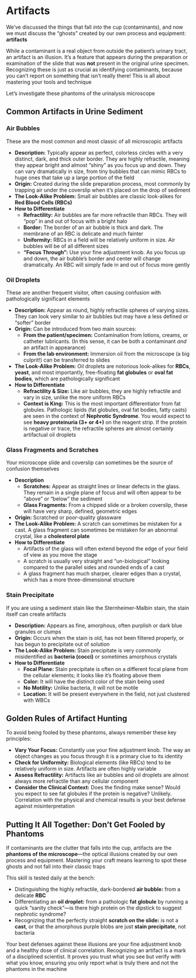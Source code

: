 # Artifacts {-}

We've discussed the things that fall *into* the cup (contaminants), and now we must discuss the "ghosts" created by our own process and equipment: **artifacts**

While a contaminant is a real object from outside the patient's urinary tract, an artifact is an illusion. It's a feature that appears during the preparation or examination of the slide that was **not** present in the original urine specimen. Recognizing these is just as crucial as identifying contaminants, because you can't report on something that isn't really there! This is all about mastering your tools and technique

Let's investigate these phantoms of the urinalysis microscope

## **Common Artifacts in Urine Sediment** {-}

### **Air Bubbles** {-}

These are the most common and most classic of all microscopic artifacts

*   **Description:** Typically appear as perfect, colorless circles with a very distinct, dark, and thick outer border. They are highly refractile, meaning they appear bright and almost "shiny" as you focus up and down. They can vary dramatically in size, from tiny bubbles that can mimic RBCs to huge ones that take up a large portion of the field
*   **Origin:** Created during the slide preparation process, most commonly by trapping air under the coverslip when it's placed on the drop of sediment
*   **The Look-Alike Problem:** Small air bubbles are classic look-alikes for **Red Blood Cells (RBCs)**
*   **How to Differentiate**
    *   **Refractility:** Air bubbles are far more refractile than RBCs. They will "pop" in and out of focus with a bright halo
    *   **Border:** The border of an air bubble is thick and dark. The membrane of an RBC is delicate and much fainter
    *   **Uniformity:** RBCs in a field will be relatively uniform in size. Air bubbles will be of all different sizes
    *   **"Focus Through":** Use your fine adjustment knob. As you focus up and down, the air bubble's border and center will change dramatically. An RBC will simply fade in and out of focus more gently

### **Oil Droplets** {-}

These are another frequent visitor, often causing confusion with pathologically significant elements

*   **Description:** Appear as round, highly refractile spheres of varying sizes. They can look very similar to air bubbles but may have a less defined or "softer" border
*   **Origin:** Can be introduced from two main sources:
    *   **From the patient/specimen:** Contamination from lotions, creams, or catheter lubricants. (In this sense, it can be both a contaminant *and* an artifact in appearance)
    *   **From the lab environment:** Immersion oil from the microscope (a big culprit!) can be transferred to slides
*   **The Look-Alike Problem:** Oil droplets are notorious look-alikes for **RBCs**, **yeast**, and most importantly, free-floating **fat globules** or **oval fat bodies**, which are pathologically significant
*   **How to Differentiate**
    *   **Refractility & Size:** Like air bubbles, they are highly refractile and vary in size, unlike the more uniform RBCs
    *   **Context is King:** This is the most important differentiator from fat globules. Pathologic lipids (fat globules, oval fat bodies, fatty casts) are seen in the context of **Nephrotic Syndrome**. You would expect to see **heavy proteinuria (3+ or 4+)** on the reagent strip. If the protein is negative or trace, the refractile spheres are almost certainly artifactual oil droplets

### **Glass Fragments and Scratches** {-}

Your microscope slide and coverslip can sometimes be the source of confusion themselves

*   **Description**
    *   **Scratches:** Appear as straight lines or linear defects in the glass. They remain in a single plane of focus and will often appear to be "above" or "below" the sediment
    *   **Glass Fragments:** From a chipped slide or a broken coverslip, these will have very sharp, defined, geometric edges
*   **Origin:** Scratched or poor-quality glassware
*   **The Look-Alike Problem:** A scratch can sometimes be mistaken for a cast. A glass fragment can sometimes be mistaken for an abnormal crystal, like a **cholesterol plate**
*   **How to Differentiate**
    *   Artifacts of the glass will often extend beyond the edge of your field of view as you move the stage
    *   A scratch is usually very straight and "un-biological" looking compared to the parallel sides and rounded ends of a cast
    *   A glass fragment has much sharper, clearer edges than a crystal, which has a more three-dimensional structure

### **Stain Precipitate** {-}

If you are using a sediment stain like the Sternheimer-Malbin stain, the stain itself can create artifacts

*   **Description:** Appears as fine, amorphous, often purplish or dark blue granules or clumps
*   **Origin:** Occurs when the stain is old, has not been filtered properly, or has begun to precipitate out of solution
*   **The Look-Alike Problem:** Stain precipitate is very commonly misidentified as **bacteria (cocci)** or sometimes amorphous crystals
*   **How to Differentiate**
    *   **Focal Plane:** Stain precipitate is often on a different focal plane from the cellular elements; it looks like it's floating above them
    *   **Color:** It will have the distinct color of the stain being used
    *   **No Motility:** Unlike bacteria, it will not be motile
    *   **Location:** It will be present everywhere in the field, not just clustered with WBCs

## **Golden Rules of Artifact Hunting** {-}

To avoid being fooled by these phantoms, always remember these key principles:

*   **Vary Your Focus:** Constantly use your fine adjustment knob. The way an object changes as you focus through it is a primary clue to its identity
*   **Check for Uniformity:** Biological elements (like RBCs) tend to be relatively uniform in size. Artifacts are often highly variable
*   **Assess Refractility:** Artifacts like air bubbles and oil droplets are almost always more refractile than any cellular component
*   **Consider the Clinical Context:** Does the finding make sense? Would you expect to see fat globules if the protein is negative? Unlikely. Correlation with the physical and chemical results is your best defense against misinterpretation

## **Putting It All Together: Don't Get Fooled by Phantoms** {-}

If contaminants are the clutter that falls into the cup, artifacts are the **phantoms of the microscope**—the optical illusions created by our own process and equipment. Mastering your craft means learning to spot these ghosts and not fall into their classic traps

This skill is tested daily at the bench:

*   Distinguishing the highly refractile, dark-bordered **air bubble:** from a delicate **RBC**
*   Differentiating an **oil droplet:** from a pathologic **fat globule** by running a quick "sanity check"—is there high protein on the dipstick to suggest nephrotic syndrome?
*   Recognizing that the perfectly straight **scratch on the slide:** is not a **cast**, or that the amorphous purple blobs are just **stain precipitate**, not bacteria

Your best defenses against these illusions are your fine adjustment knob and a healthy dose of clinical correlation. Recognizing an artifact is a mark of a disciplined scientist. It proves you trust what you see but verify with what you know, ensuring you only report what is truly there and not the phantoms in the machine
